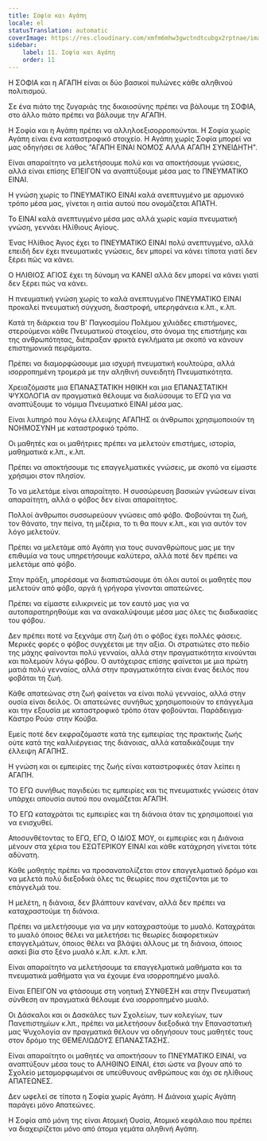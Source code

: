 ```yaml
---
title: Σοφία και Αγάπη
locale: el
statusTranslation: automatic
coverImage: https://res.cloudinary.com/xmfm6mhw3gwctndtcubgx2rptnae/image/upload/v1740337243/small_cover_educacion_fundamental_a051170f1c.webp
sidebar:
    label: 11. Σοφία και Αγάπη
    order: 11
---
```

Η ΣΟΦΙΑ και η ΑΓΑΠΗ είναι οι δύο βασικοί πυλώνες κάθε αληθινού πολιτισμού.

Σε ένα πιάτο της ζυγαριάς της δικαιοσύνης πρέπει να βάλουμε τη ΣΟΦΙΑ, στο άλλο πιάτο πρέπει να βάλουμε την ΑΓΑΠΗ.

Η Σοφία και η Αγάπη πρέπει να αλληλοεξισορροπούνται. Η Σοφία χωρίς Αγάπη είναι ένα καταστροφικό στοιχείο. Η Αγάπη χωρίς Σοφία μπορεί να μας οδηγήσει σε λάθος "ΑΓΑΠΗ ΕΙΝΑΙ ΝΟΜΟΣ ΑΛΛΑ ΑΓΑΠΗ ΣΥΝΕΙΔΗΤΗ".

Είναι απαραίτητο να μελετήσουμε πολύ και να αποκτήσουμε γνώσεις, αλλά είναι επίσης ΕΠΕΙΓΟΝ να αναπτύξουμε μέσα μας το ΠΝΕΥΜΑΤΙΚΟ ΕΙΝΑΙ.

Η γνώση χωρίς το ΠΝΕΥΜΑΤΙΚΟ ΕΙΝΑΙ καλά ανεπτυγμένο με αρμονικό τρόπο μέσα μας, γίνεται η αιτία αυτού που ονομάζεται ΑΠΑΤΗ.

Το ΕΙΝΑΙ καλά ανεπτυγμένο μέσα μας αλλά χωρίς καμία πνευματική γνώση, γεννάει Ηλίθιους Αγίους.

Ένας Ηλίθιος Άγιος έχει το ΠΝΕΥΜΑΤΙΚΟ ΕΙΝΑΙ πολύ ανεπτυγμένο, αλλά επειδή δεν έχει πνευματικές γνώσεις, δεν μπορεί να κάνει τίποτα γιατί δεν ξέρει πώς να κάνει.

Ο ΗΛΙΘΙΟΣ ΑΓΙΟΣ έχει τη δύναμη να ΚΑΝΕΙ αλλά δεν μπορεί να κάνει γιατί δεν ξέρει πώς να κάνει.

Η πνευματική γνώση χωρίς το καλά ανεπτυγμένο ΠΝΕΥΜΑΤΙΚΟ ΕΙΝΑΙ προκαλεί πνευματική σύγχυση, διαστροφή, υπερηφάνεια κ.λπ., κ.λπ.

Κατά τη διάρκεια του Β' Παγκοσμίου Πολέμου χιλιάδες επιστήμονες, στερούμενοι κάθε Πνευματικού στοιχείου, στο όνομα της επιστήμης και της ανθρωπότητας, διέπραξαν φρικτά εγκλήματα με σκοπό να κάνουν επιστημονικά πειράματα.

Πρέπει να διαμορφώσουμε μια ισχυρή πνευματική κουλτούρα, αλλά ισορροπημένη τρομερά με την αληθινή συνειδητή Πνευματικότητα.

Χρειαζόμαστε μια ΕΠΑΝΑΣΤΑΤΙΚΗ ΗΘΙΚΗ και μια ΕΠΑΝΑΣΤΑΤΙΚΗ ΨΥΧΟΛΟΓΙΑ αν πραγματικά θέλουμε να διαλύσουμε το ΕΓΩ για να αναπτύξουμε το νόμιμα Πνευματικό ΕΙΝΑΙ μέσα μας.

Είναι λυπηρό που λόγω έλλειψης ΑΓΑΠΗΣ οι άνθρωποι χρησιμοποιούν τη ΝΟΗΜΟΣΥΝΗ με καταστροφικό τρόπο.

Οι μαθητές και οι μαθήτριες πρέπει να μελετούν επιστήμες, ιστορία, μαθηματικά κ.λπ., κ.λπ.

Πρέπει να αποκτήσουμε τις επαγγελματικές γνώσεις, με σκοπό να είμαστε χρήσιμοι στον πλησίον.

Το να μελετάμε είναι απαραίτητο. Η συσσώρευση βασικών γνώσεων είναι απαραίτητη, αλλά ο φόβος δεν είναι απαραίτητος.

Πολλοί άνθρωποι συσσωρεύουν γνώσεις από φόβο. Φοβούνται τη ζωή, τον θάνατο, την πείνα, τη μιζέρια, το τι θα πουν κ.λπ., και για αυτόν τον λόγο μελετούν.

Πρέπει να μελετάμε από Αγάπη για τους συνανθρώπους μας με την επιθυμία να τους υπηρετήσουμε καλύτερα, αλλά ποτέ δεν πρέπει να μελετάμε από φόβο.

Στην πράξη, μπορέσαμε να διαπιστώσουμε ότι όλοι αυτοί οι μαθητές που μελετούν από φόβο, αργά ή γρήγορα γίνονται απατεώνες.

Πρέπει να είμαστε ειλικρινείς με τον εαυτό μας για να αυτοπαρατηρηθούμε και να ανακαλύψουμε μέσα μας όλες τις διαδικασίες του φόβου.

Δεν πρέπει ποτέ να ξεχνάμε στη ζωή ότι ο φόβος έχει πολλές φάσεις. Μερικές φορές ο φόβος συγχέεται με την αξία. Οι στρατιώτες στο πεδίο της μάχης φαίνονται πολύ γενναίοι, αλλά στην πραγματικότητα κινούνται και πολεμούν λόγω φόβου. Ο αυτόχειρας επίσης φαίνεται με μια πρώτη ματιά πολύ γενναίος, αλλά στην πραγματικότητα είναι ένας δειλός που φοβάται τη ζωή.

Κάθε απατεώνας στη ζωή φαίνεται να είναι πολύ γενναίος, αλλά στην ουσία είναι δειλός. Οι απατεώνες συνήθως χρησιμοποιούν το επάγγελμα και την εξουσία με καταστροφικό τρόπο όταν φοβούνται. Παράδειγμα· Κάστρο Ρούα· στην Κούβα.

Εμείς ποτέ δεν εκφραζόμαστε κατά της εμπειρίας της πρακτικής ζωής ούτε κατά της καλλιέργειας της διάνοιας, αλλά καταδικάζουμε την έλλειψη ΑΓΑΠΗΣ.

Η γνώση και οι εμπειρίες της ζωής είναι καταστροφικές όταν λείπει η ΑΓΑΠΗ.

ΤΟ ΕΓΩ συνήθως παγιδεύει τις εμπειρίες και τις πνευματικές γνώσεις όταν υπάρχει απουσία αυτού που ονομάζεται ΑΓΑΠΗ.

ΤΟ ΕΓΩ καταχράται τις εμπειρίες και τη διάνοια όταν τις χρησιμοποιεί για να ενισχυθεί.

Αποσυνθέτοντας το ΕΓΩ, ΕΓΩ, Ο ΙΔΙΟΣ ΜΟΥ, οι εμπειρίες και η Διάνοια μένουν στα χέρια του ΕΣΩΤΕΡΙΚΟΥ ΕΙΝΑΙ και κάθε κατάχρηση γίνεται τότε αδύνατη.

Κάθε μαθητής πρέπει να προσανατολίζεται στον επαγγελματικό δρόμο και να μελετά πολύ διεξοδικά όλες τις θεωρίες που σχετίζονται με το επάγγελμά του.

Η μελέτη, η διάνοια, δεν βλάπτουν κανέναν, αλλά δεν πρέπει να καταχραστούμε τη διάνοια.

Πρέπει να μελετήσουμε για να μην καταχραστούμε το μυαλό. Καταχράται το μυαλό όποιος θέλει να μελετήσει τις θεωρίες διαφορετικών επαγγελμάτων, όποιος θέλει να βλάψει άλλους με τη διάνοια, όποιος ασκεί βία στο ξένο μυαλό κ.λπ. κ.λπ. κ.λπ.

Είναι απαραίτητο να μελετήσουμε τα επαγγελματικά μαθήματα και τα πνευματικά μαθήματα για να έχουμε ένα ισορροπημένο μυαλό.

Είναι ΕΠΕΙΓΟΝ να φτάσουμε στη νοητική ΣΥΝΘΕΣΗ και στην Πνευματική σύνθεση αν πραγματικά θέλουμε ένα ισορροπημένο μυαλό.

Οι Δάσκαλοι και οι Δασκάλες των Σχολείων, των κολεγίων, των Πανεπιστημίων κ.λπ., πρέπει να μελετήσουν διεξοδικά την Επαναστατική μας Ψυχολογία αν πραγματικά θέλουν να οδηγήσουν τους μαθητές τους στον δρόμο της ΘΕΜΕΛΙΩΔΟΥΣ ΕΠΑΝΑΣΤΑΣΗΣ.

Είναι απαραίτητο οι μαθητές να αποκτήσουν το ΠΝΕΥΜΑΤΙΚΟ ΕΙΝΑΙ, να αναπτύξουν μέσα τους το ΑΛΗΘΙΝΟ ΕΙΝΑΙ, έτσι ώστε να βγουν από το Σχολείο μεταμορφωμένοι σε υπεύθυνους ανθρώπους και όχι σε ηλίθιους ΑΠΑΤΕΩΝΕΣ.

Δεν ωφελεί σε τίποτα η Σοφία χωρίς Αγάπη. Η Διάνοια χωρίς Αγάπη παράγει μόνο Απατεώνες.

Η Σοφία από μόνη της είναι Ατομική Ουσία, Ατομικό κεφάλαιο που πρέπει να διαχειρίζεται μόνο από άτομα γεμάτα αληθινή Αγάπη.

